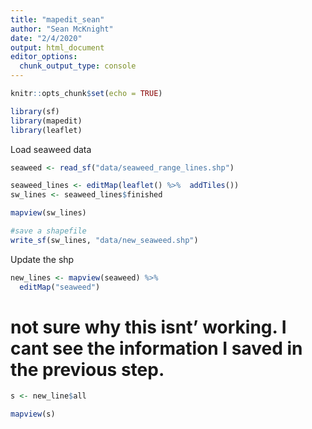 ```yaml
---
title: "mapedit_sean"
author: "Sean McKnight"
date: "2/4/2020"
output: html_document
editor_options: 
  chunk_output_type: console
---
```


```r
knitr::opts_chunk$set(echo = TRUE)

library(sf)
library(mapedit)
library(leaflet)
```

Load seaweed data

```r
seaweed <- read_sf("data/seaweed_range_lines.shp")
```

```r
seaweed_lines <- editMap(leaflet() %>%  addTiles())
sw_lines <- seaweed_lines$finished

mapview(sw_lines)

#save a shapefile
write_sf(sw_lines, "data/new_seaweed.shp")
```

Update the shp

```r
new_lines <- mapview(seaweed) %>% 
  editMap("seaweed")
```

# not sure why this isnt' working. I cant see the information I saved in the previous step.
```r
s <- new_line$all

mapview(s)
```



